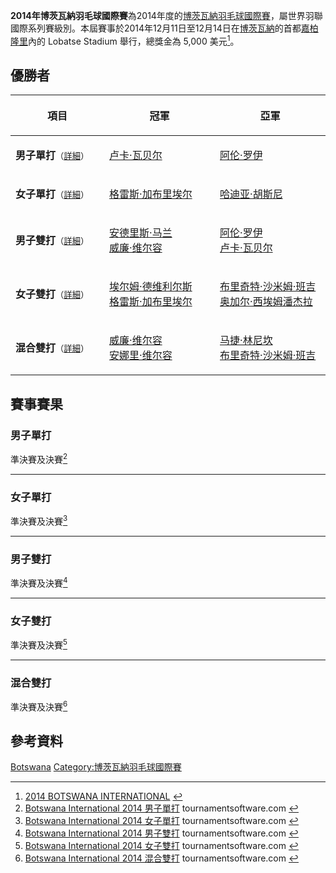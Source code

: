 {{noteTA|G1=Badminton}}
{{infobox badminton event
|name           = 2014年博茨瓦納羽毛球國際賽
|image          = 
|size           = 
|caption        =
|dates          = 2014年12月11日－12月14日
|number_edition = 
|level          = 4B
|prize_money    = 5,000 美元
|location       = {{BOT}}[[嘉柏隆里|嘉柏隆里]]
|venue          = Lobatse Stadium
|previous       = 2013年博茨瓦納羽毛球國際賽
|next           = 2015年博茨瓦納羽毛球國際賽
}}
'''2014年博茨瓦納羽毛球國際賽'''為2014年度的[[博茨瓦納羽毛球國際賽|博茨瓦納羽毛球國際賽]]，屬世界羽聯國際系列賽級別。本屆賽事於2014年12月11日至12月14日在[[博茨瓦納|博茨瓦納]]的首都[[嘉柏隆里|嘉柏隆里]]內的 Lobatse Stadium 舉行，總獎金為 5,000 美元<ref>[http://www.bwfbadminton.org/file.aspx?id=602977&dl=1 2014 BOTSWANA INTERNATIONAL] {{Wayback|url=http://www.bwfbadminton.org/file.aspx?id=602977&dl=1 |date=20160305075852 }}{{en}}</ref>。
== 優勝者 ==
{| class=wikitable style="font-size:small"
!width="200"|項目
!width="250"|冠軍
!width="250"|亞軍
|-
|'''男子單打'''<small>（[[#男子單打|詳細]]）</small>
|{{flagicon|AUT}} [[卢卡·瓦贝尔|卢卡·瓦贝尔]]
|{{flagicon|SLO}} [[阿伦·罗伊|阿伦·罗伊]]
|-
|'''女子單打'''<small>（[[#女子單打|詳細]]）</small>
|{{flagicon|NGR}} [[格雷斯·加布里埃尔|格雷斯·加布里埃尔]]
|{{flagicon|EGY}} [[哈迪亚·胡斯尼|哈迪亚·胡斯尼]]
|-
|'''男子雙打'''<small>（[[#男子雙打|詳細]]）</small>
|{{flagicon|RSA}} [[安德里斯·马兰|安德里斯·马兰]]<br/>{{flagicon|RSA}} [[威廉·维尔容|威廉·维尔容]]
|{{flagicon|SLO}} [[阿伦·罗伊|阿伦·罗伊]]<br/>{{flagicon|AUT}} [[卢卡·瓦贝尔|卢卡·瓦贝尔]]
|-
|'''女子雙打'''<small>（[[#女子雙打|詳細]]）</small>
|{{flagicon|RSA}} [[埃尔姆·德维利尔斯|埃尔姆·德维利尔斯]]<br/>{{flagicon|NGR}} [[格雷斯·加布里埃尔|格雷斯·加布里埃尔]]
|{{flagicon|UGA}} [[布里奇特·沙米姆·班吉|布里奇特·沙米姆·班吉]]<br/>{{flagicon|ZAM}} [[奥加尔·西埃姆潘杰拉|奥加尔·西埃姆潘杰拉]]
|-
|'''混合雙打'''<small>（[[#混合雙打|詳細]]）</small>
|{{flagicon|RSA}} [[威廉·维尔容|威廉·维尔容]]<br/>{{flagicon|RSA}} [[安娜里·维尔容|安娜里·维尔容]]
|{{flagicon|SLO}} [[马捷·林尼坎|马捷·林尼坎]]<br/>{{flagicon|UGA}} [[布里奇特·沙米姆·班吉|布里奇特·沙米姆·班吉]]
|}

== 賽事賽果 ==
=== 男子單打 ===
;準決賽及決賽<ref name="MS">[http://bwf.tournamentsoftware.com/sport/draw.aspx?id=7B1C57EF-C1D7-4ED0-A473-28935E3BDA15&draw=2 Botswana International 2014 男子單打] {{Wayback|url=http://bwf.tournamentsoftware.com/sport/draw.aspx?id=7B1C57EF-C1D7-4ED0-A473-28935E3BDA15&draw=2 |date=20200402175910 }} tournamentsoftware.com {{en}}</ref>
{{4TeamBracket-Tennis3-v2
| team-width=200
| RD1-seed1=1
| RD1-team1='''{{flagicon|AUT}} [[卢卡·瓦贝尔|卢卡·瓦贝尔]]
| RD1-score1-1='''21
| RD1-score1-2='''21
| RD1-score1-3=
| RD1-seed2=4
| RD1-team2={{nowrap|{{flagicon|BUL}} [[布拉戈韦斯特·基斯耶夫|布拉戈韦斯特·基斯耶夫]]}}
| RD1-score2-1=13
| RD1-score2-2=12
| RD1-score2-3=

| RD1-seed3=7
| RD1-team3='''{{flagicon|SLO}} [[阿伦·罗伊|阿伦·罗伊]]
| RD1-score3-1=15
| RD1-score3-2='''21
| RD1-score3-3='''21
| RD1-seed4=2
| RD1-team4={{flagicon|CZE}} [[米兰·卢迪克|米兰·卢迪克]]
| RD1-score4-1='''21
| RD1-score4-2=17
| RD1-score4-3=17

| RD2-seed1=1
| RD2-team1='''{{flagicon|AUT}} [[卢卡·瓦贝尔|卢卡·瓦贝尔]]
| RD2-score1-1='''21
| RD2-score1-2='''21
| RD2-score1-3=
| RD2-seed2=7
| RD2-team2={{flagicon|SLO}} [[阿伦·罗伊|阿伦·罗伊]]
| RD2-score2-1=5
| RD2-score2-2=8
| RD2-score2-3=
}}
----

=== 女子單打 ===
;準決賽及決賽<ref name="WS">[http://bwf.tournamentsoftware.com/sport/draw.aspx?id=7B1C57EF-C1D7-4ED0-A473-28935E3BDA15&draw=4 Botswana International 2014 女子單打] {{Wayback|url=http://bwf.tournamentsoftware.com/sport/draw.aspx?id=7B1C57EF-C1D7-4ED0-A473-28935E3BDA15&draw=4 |date=20200402175915 }} tournamentsoftware.com {{en}}</ref>
{{4TeamBracket-Tennis3-v2
| team-width=200
| RD1-seed1=1
| RD1-team1='''{{flagicon|NGR}} [[格雷斯·加布里埃尔|格雷斯·加布里埃尔]]
| RD1-score1-1='''21
| RD1-score1-2=16
| RD1-score1-3='''21
| RD1-seed2=3
| RD1-team2={{flagicon|RSA}} [[埃尔姆·德维利尔斯|埃尔姆·德维利尔斯]]
| RD1-score2-1=12
| RD1-score2-2='''21
| RD1-score2-3=10

| RD1-seed3=4
| RD1-team3='''{{flagicon|EGY}} [[哈迪亚·胡斯尼|哈迪亚·胡斯尼]]
| RD1-score3-1=18
| RD1-score3-2='''23
| RD1-score3-3='''21
| RD1-seed4=5
| RD1-team4={{flagicon|UGA}} [[布里奇特·沙米姆·班吉|布里奇特·沙米姆·班吉]]
| RD1-score4-1='''21
| RD1-score4-2=21
| RD1-score4-3=18

| RD2-seed1=1
| RD2-team1='''{{flagicon|NGR}} [[格雷斯·加布里埃尔|格雷斯·加布里埃尔]]
| RD2-score1-1='''21
| RD2-score1-2='''21
| RD2-score1-3=
| RD2-seed2=4
| RD2-team2={{flagicon|EGY}} [[哈迪亚·胡斯尼|哈迪亚·胡斯尼]]
| RD2-score2-1=15
| RD2-score2-2=13
| RD2-score2-3=
}}
----

=== 男子雙打 ===
;準決賽及決賽<ref name="MD">[http://bwf.tournamentsoftware.com/sport/draw.aspx?id=F32E05A2-7206-4B62-8934-E31CD535FE8C&draw=4 Botswana International 2014 男子雙打] {{Wayback|url=http://bwf.tournamentsoftware.com/sport/draw.aspx?id=F32E05A2-7206-4B62-8934-E31CD535FE8C&draw=4 |date=20200402175924 }} tournamentsoftware.com {{en}}</ref>
{{4TeamBracket-Tennis3-v2
| team-width=200
| RD1-seed1=1
| RD1-team1='''{{flagicon|RSA}} [[安德里斯·马兰|安德里斯·马兰]]<br/> {{flagicon|RSA}} [[威廉·维尔容|威廉·维尔容]]
| RD1-score1-1='''22
| RD1-score1-2='''21
| RD1-score1-3=
| RD1-seed2=
| RD1-team2={{nowrap|{{flagicon|MRI}} [[Denneshsing_Baboolall|Denneshsing Baboolall]]<br/> {{flagicon|MRI}} [[Christopher_Paul|Christopher Paul]]}}
| RD1-score2-1=20
| RD1-score2-2=11
| RD1-score2-3=

| RD1-seed3=
| RD1-team3='''{{flagicon|SLO}} [[阿伦·罗伊|阿伦·罗伊]]<br/> {{flagicon|AUT}} [[卢卡·瓦贝尔|卢卡·瓦贝尔]]
| RD1-score3-1='''21
| RD1-score3-2='''21
| RD1-score3-3=
| RD1-seed4=2
| RD1-team4={{flagicon|BOT}} [[Gaone_Tawana|Gaone Tawana]]<br/> {{flagicon|BOT}} [[Orideetse_Thela|Orideetse Thela]]
| RD1-score4-1=15
| RD1-score4-2=16
| RD1-score4-3=

| RD2-seed1=1
| RD2-team1='''{{flagicon|RSA}} [[安德里斯·马兰|安德里斯·马兰]]<br/> {{flagicon|RSA}} [[威廉·维尔容|威廉·维尔容]]
| RD2-score1-1=14
| RD2-score1-2='''21
| RD2-score1-3='''21
| RD2-seed2=
| RD2-team2={{flagicon|SLO}} [[阿伦·罗伊|阿伦·罗伊]]<br/> {{flagicon|AUT}} [[卢卡·瓦贝尔|卢卡·瓦贝尔]]
| RD2-score2-1='''21
| RD2-score2-2=10
| RD2-score2-3=19
}}
----

=== 女子雙打 ===
;準決賽及決賽<ref name="WD">[http://bwf.tournamentsoftware.com/sport/draw.aspx?id=7B1C57EF-C1D7-4ED0-A473-28935E3BDA15&draw=6 Botswana International 2014 女子雙打] {{Wayback|url=http://bwf.tournamentsoftware.com/sport/draw.aspx?id=7B1C57EF-C1D7-4ED0-A473-28935E3BDA15&draw=6 |date=20200402175922 }} tournamentsoftware.com {{en}}</ref>
{{4TeamBracket-Tennis3-v2
| team-width=200
| RD1-seed1=
| RD1-team1='''{{flagicon|UGA}} [[布里奇特·沙米姆·班吉|布里奇特·沙米姆·班吉]]<br/> {{flagicon|ZAM}} [[奥加尔·西埃姆潘杰拉|奥加尔·西埃姆潘杰拉]]
| RD1-score1-1='''21
| RD1-score1-2=18
| RD1-score1-3='''21
| RD1-seed2=
| RD1-team2={{flagicon|RSA}} [[米歇尔·巴特勒-埃米特|米歇尔·巴特勒-埃米特]]<br/> {{flagicon|RSA}} [[安娜里·维尔容|安娜里·维尔容]]
| RD1-score2-1=16
| RD1-score2-2='''21
| RD1-score2-3=19

| RD1-seed3=
| RD1-team3={{flagicon|EGY}} [[纳丁·阿什拉芙|纳丁·阿什拉芙]]<br/> {{flagicon|EGY}} [[门纳·埃尔坦纳尼|门纳·埃尔坦纳尼]]
| RD1-score3-1=12
| RD1-score3-2=11
| RD1-score3-3=
| RD1-seed4=2
| RD1-team4='''{{flagicon|RSA}} [[埃尔姆·德维利尔斯|埃尔姆·德维利尔斯]]<br/> {{flagicon|NGR}} [[格雷斯·加布里埃尔|格雷斯·加布里埃尔]]
| RD1-score4-1='''21
| RD1-score4-2='''21
| RD1-score4-3=

| RD2-seed1=
| RD2-team1={{flagicon|UGA}} [[布里奇特·沙米姆·班吉|布里奇特·沙米姆·班吉]]<br/> {{flagicon|ZAM}} [[奥加尔·西埃姆潘杰拉|奥加尔·西埃姆潘杰拉]]
| RD2-score1-1=18
| RD2-score1-2='''21
| RD2-score1-3=17
| RD2-seed2=2
| RD2-team2='''{{flagicon|RSA}} [[埃尔姆·德维利尔斯|埃尔姆·德维利尔斯]]<br/> {{flagicon|NGR}} [[格雷斯·加布里埃尔|格雷斯·加布里埃尔]]
| RD2-score2-1='''21
| RD2-score2-2=16
| RD2-score2-3='''21
}}
----

=== 混合雙打 ===
;準決賽及決賽<ref name="XD">[http://bwf.tournamentsoftware.com/sport/draw.aspx?id=7B1C57EF-C1D7-4ED0-A473-28935E3BDA15&draw=7 Botswana International 2014 混合雙打] {{Wayback|url=http://bwf.tournamentsoftware.com/sport/draw.aspx?id=7B1C57EF-C1D7-4ED0-A473-28935E3BDA15&draw=7 |date=20200402175926 }} tournamentsoftware.com {{en}}</ref>
{{4TeamBracket-Tennis3-v2
| team-width=200
| RD1-seed1=
| RD1-team1={{flagicon|RSA}} [[卡梅伦·科策|卡梅伦·科策]]<br/> {{flagicon|RSA}} [[米歇尔·巴特勒-埃米特|米歇尔·巴特勒-埃米特]]
| RD1-score1-1=
| RD1-score1-2=
| RD1-score1-3=
| RD1-seed2=4
| RD1-team2='''{{flagicon|SLO}} [[马捷·林尼坎|马捷·林尼坎]]<br/> {{flagicon|UGA}} [[布里奇特·沙米姆·班吉|布里奇特·沙米姆·班吉]]
| RD1-score2-1='''21
| RD1-score2-2='''21
| RD1-score2-3=

| RD1-seed3=
| RD1-team3='''{{flagicon|RSA}} [[威廉·维尔容|威廉·维尔容]]<br/> {{flagicon|RSA}} [[安娜里·维尔容|安娜里·维尔容]]
| RD1-score3-1='''21
| RD1-score3-2='''21
| RD1-score3-3=
| RD1-seed4=2
| RD1-team4={{flagicon|BOT}} [[Orideetse_Thela|Orideetse Thela]]<br/> {{flagicon|BOT}} [[Botho_Makubate|Botho Makubate]]
| RD1-score4-1=5
| RD1-score4-2=10
| RD1-score4-3=

| RD2-seed1=4
| RD2-team1={{flagicon|SLO}} [[马捷·林尼坎|马捷·林尼坎]]<br/> {{flagicon|UGA}} [[布里奇特·沙米姆·班吉|布里奇特·沙米姆·班吉]]
| RD2-score1-1=17
| RD2-score1-2=11
| RD2-score1-3=
| RD2-seed2=
| RD2-team2='''{{flagicon|RSA}} [[威廉·维尔容|威廉·维尔容]]<br/> {{flagicon|RSA}} [[安娜里·维尔容|安娜里·维尔容]]
| RD2-score2-1='''21
| RD2-score2-2='''21
| RD2-score2-3=
}}

== 參考資料 ==
{{Reflist}}

[[Category:2014年世界羽聯國際系列賽|Botswana]]
[[Category:博茨瓦納羽毛球國際賽|Category:博茨瓦納羽毛球國際賽]]